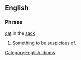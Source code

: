 ==English==

===Phrase===
[[cat]] in the [[sack]]

# Something to be suspicious of.

[[Category:English idioms]]